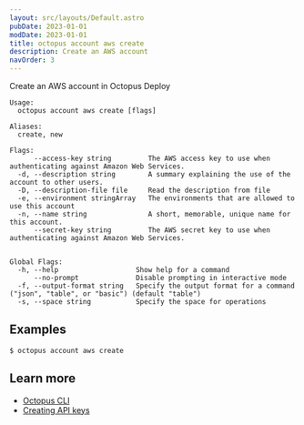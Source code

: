 ```yaml
---
layout: src/layouts/Default.astro
pubDate: 2023-01-01
modDate: 2023-01-01
title: octopus account aws create
description: Create an AWS account
navOrder: 3
---
```


Create an AWS account in Octopus Deploy


```
Usage:
  octopus account aws create [flags]

Aliases:
  create, new

Flags:
      --access-key string         The AWS access key to use when authenticating against Amazon Web Services.
  -d, --description string        A summary explaining the use of the account to other users.
  -D, --description-file file     Read the description from file
  -e, --environment stringArray   The environments that are allowed to use this account
  -n, --name string               A short, memorable, unique name for this account.
      --secret-key string         The AWS secret key to use when authenticating against Amazon Web Services.


Global Flags:
  -h, --help                   Show help for a command
      --no-prompt              Disable prompting in interactive mode
  -f, --output-format string   Specify the output format for a command ("json", "table", or "basic") (default "table")
  -s, --space string           Specify the space for operations

```

## Examples

<SamplesInstance />

```
$ octopus account aws create

```

## Learn more

- [Octopus CLI](/docs/octopus-rest-api/cli)
- [Creating API keys](/docs/octopus-rest-api/how-to-create-an-api-key)